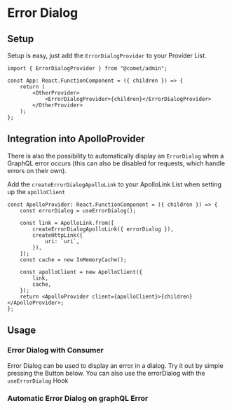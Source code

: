 
<Meta title="Docs/Components/Error Handling/Error Dialog" />

# Error Dialog

## Setup

Setup is easy, just add the `ErrorDialogProvider` to your Provider List.

```
import { ErrorDialogProvider } from "@comet/admin";

const App: React.FunctionComponent = ({ children }) => {
    return (
        <OtherProvider>
            <ErrorDialogProvider>{children}</ErrorDialogProvider>
        </OtherProvider>
    );
};
```

## Integration into ApolloProvider

There is also the possibility to automatically display an `ErrorDialog` when a GraphQL error occurs (this can also be disabled for requests, which handle errors on their own).

Add the `createErrorDialogApolloLink` to your ApolloLink List when setting up the `apolloClient`

```
const ApolloProvider: React.FunctionComponent = ({ children }) => {
    const errorDialog = useErrorDialog();

    const link = ApolloLink.from([
        createErrorDialogApolloLink({ errorDialog }),
        createHttpLink({
            uri: `uri`,
        }),
    ]);
    const cache = new InMemoryCache();

    const apolloClient = new ApolloClient({
        link,
        cache,
    });
    return <ApolloProvider client={apolloClient}>{children}</ApolloProvider>;
};
```

## Usage

### Error Dialog with Consumer

Error Dialog can be used to display an error in a dialog. Try it out by simple pressing the Button below. You can also use the errorDialog with the `useErrorDialog` Hook

<Canvas>
    <Story id="stories-components-errorhandling-errordialog--manual-error-dialog" />
</Canvas>

### Automatic Error Dialog on graphQL Error

<Canvas>
    <Story id="stories-components-errorhandling-errordialog--automatic-error-on-graphql-error" />
</Canvas>

